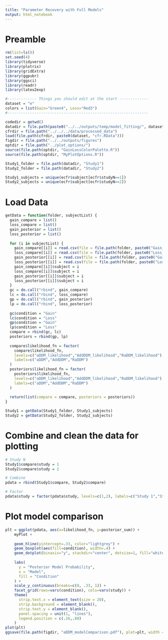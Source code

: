 ```yaml
---
title: "Parameter Recovery with Full Models"
output: html_notebook
---
```


# Preamble

```r
rm(list=ls())
set.seed(4)
library(tidyverse)
library(plotrix)
library(gridExtra)
library(ggpubr)
library(ggsci)
library(readr)
library(latex2exp)

#------------- Things you should edit at the start -------------
dataset = "e"
colors = list(Gain="Green4", Loss="Red3")
#---------------------------------------------------------------

codedir = getwd()
datadir = file.path(paste0("../../outputs/temp/model_fitting/", dataset))
cfrdir = file.path("../../../data/processed_data")
load(file.path(cfrdir, paste0(dataset, "cfr.RData")))
figdir = file.path("../../outputs/figures")
optdir = file.path("../plot_options/")
source(file.path(optdir, "GainLossColorPalette.R"))
source(file.path(optdir, "MyPlotOptions.R"))

Study1_folder = file.path(datadir, "Study1")
Study2_folder = file.path(datadir, "Study2")

Study1_subjects = unique(ecfr$subject[ecfr$studyN==1])
Study2_subjects = unique(ecfr$subject[ecfr$studyN==2])
```

# Load Data

```r
getData = function(folder, subjectList) {
  gain_compare = list()
  loss_compare = list()
  gain_posterior = list()
  loss_posterior = list()
  
  for (i in subjectList) {
    gain_compare[[i]] = read.csv(file = file.path(folder, paste0("Gain_modelComparison_", i, ".csv")))
    loss_compare[[i]] = read.csv(file = file.path(folder, paste0("Loss_modelComparison_", i, ".csv")))
    gain_posterior[[i]] = read.csv(file = file.path(folder, paste0("Gain_modelPosteriors_", i, ".csv")))
    loss_posterior[[i]] = read.csv(file = file.path(folder, paste0("Loss_modelPosteriors_", i, ".csv")))
    gain_compare[[i]]$subject = i
    loss_compare[[i]]$subject = i
    gain_posterior[[i]]$subject = i
    loss_posterior[[i]]$subject = i
  }
  gc = do.call("rbind", gain_compare)
  lc = do.call("rbind", loss_compare)
  gp = do.call("rbind", gain_posterior)
  lp = do.call("rbind", loss_posterior)
  
  gc$condition = "Gain"
  lc$condition = "Loss"
  gp$condition = "Gain"
  lp$condition = "Loss"
  compare = rbind(gc, lc)
  posteriors = rbind(gp, lp)
  
  compare$likelihood_fn = factor(
    compare$likelihood_fn,
    levels=c("aDDM_likelihood","AddDDM_likelihood","RaDDM_likelihood"),
    labels=c("aDDM","AddDDM","RaDDM")
  )
  posteriors$likelihood_fn = factor(
    posteriors$likelihood_fn,
    levels=c("aDDM_likelihood","AddDDM_likelihood","RaDDM_likelihood"),
    labels=c("aDDM","AddDDM","RaDDM")
  )
  
  return(list(compare = compare, posteriors = posteriors))
}

Study1 = getData(Study1_folder, Study1_subjects)
Study2 = getData(Study2_folder, Study2_subjects)
```

# Combine and clean the data for plotting

```r
# Study N
Study1$compare$study = 1
Study2$compare$study = 2

# Combine
pdata = rbind(Study1$compare, Study2$compare)

# Factor
pdata$study = factor(pdata$study, levels=c(1,2), labels=c("Study 1","Study 2"))
```

# Plot model comparison

```r
plt = ggplot(pdata, aes(x=likelihood_fn, y=posterior_sum)) +
    myPlot + 
    
    geom_hline(yintercept=.33, color="lightgrey") +
    geom_boxplot(aes(fill=condition), width=.4) +
    geom_dotplot(binaxis="y", stackdir="center", dotsize=1, fill="white") +
    
    labs(
      y = "Posterior Model Probability",
      x = "Model",
      fill = "Condition"
    ) +
    scale_y_continuous(breaks=c(0, .33, 1)) +
    facet_grid(rows=vars(condition), cols=vars(study)) +
    theme(
      strip.text.x = element_text(size = 20),
      strip.background = element_blank(),
      strip.text.y = element_blank(),
      panel.spacing = unit(1, "lines"),
      legend.position = c(.16,.88)
    )
plot(plt)
ggsave(file.path(figdir, "aDDM_modelComparison.pdf"), plot=plt, width = 12, height = 5)
```

